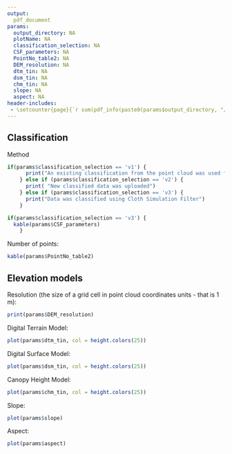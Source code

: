 ---
output:
  pdf_document
params:
  output_directory: NA
  plotName: NA
  classification_selection: NA
  CSF_parameters: NA
  PointNo_table2: NA
  DEM_resolution: NA
  dtm_tin: NA
  dsm_tin: NA
  chm_tin: NA
  slope: NA
  aspect: NA
header-includes:
 - \setcounter{page}{`r sum(pdf_info(paste0(params$output_directory, "/", params$plotName, "/reading_las.pdf"))[[2]],            1)`}
---

## Classification

Method

```{r echo=FALSE}
if(params$classification_selection == 'v1') {
      print("An existing classification from the point cloud was used for further processing.")
    } else if (params$classification_selection == 'v2') {
      print( "New classified data was uploaded")
    } else if (params$classification_selection == 'v3') {
      print("Data was classified using Cloth Simulation Filter")
    }
```

```{r echo=FALSE}
if(params$classification_selection == 'v3') {
  kable(params$CSF_parameters)
    }
```

Number of points:

```{r echo=FALSE}
kable(params$PointNo_table2)
```

## Elevation models

Resolution (the size of a grid cell in point cloud coordinates units - that is 1 m):
```{r echo=FALSE}
print(params$DEM_resolution)
```


Digital Terrain Model:

```{r echo=FALSE}
plot(params$dtm_tin, col = height.colors(25))
```

Digital Surface Model:

```{r echo=FALSE}
plot(params$dsm_tin, col = height.colors(25))
```

Canopy Height Model:

```{r echo=FALSE}
plot(params$chm_tin, col = height.colors(25))
```

Slope:

```{r echo=FALSE}
plot(params$slope)
```

Aspect:

```{r echo=FALSE}
plot(params$aspect)
```